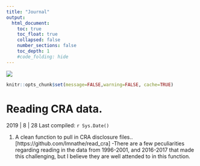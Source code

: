 ```yaml
---
title: "Journal"
output:
  html_document:
    toc: true
    toc_float: true
    collapsed: false
    number_sections: false
    toc_depth: 1
    #code_folding: hide
---
```

</div>
<div class="col-sm-6">
<a href = "https://github.com/lmnathe/LucasNathe">
![](econ_pic.jpeg)
</a>
</div>
```r
knitr::opts_chunk$set(message=FALSE,warning=FALSE, cache=TRUE)
```


# Reading CRA data. 

2019 | 8 | 28 Last compiled: `r Sys.Date()`

1. A clean function to pull in CRA disclosure files.. [https://github.com/lmnathe/read_cra]
-There are a few peculiarities regarding reading in the data from 1996-2001, and 2016-2017 that made this challenging, but I believe they are well attended to in this function. 


